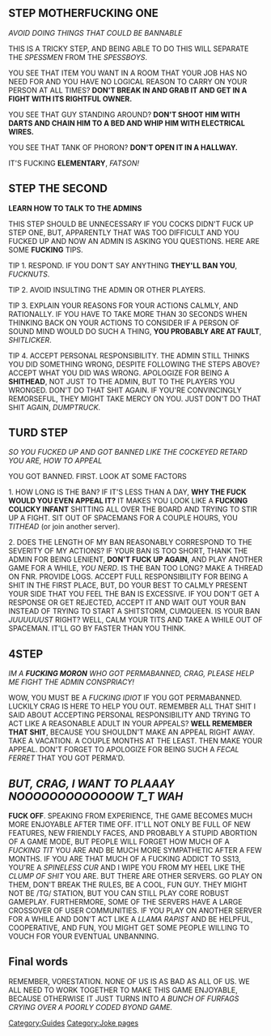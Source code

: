 {{Delete|reason = Cringeworthy page, we already have a page that goes over how to not get banned.}}
{{Speech
|name=Very Aggressive Crab
|text=ALRIGHT, YOU FUCKERS, STRAP YOURSELF TO YOUR SEATS AND GET READY TO LISTEN! WAIT, YOUR CELLULITE RIDDEN ASSES HAVE ALREADY FUSED TO YOUR CHAIRS IN A SHIT AND PISS AND FABRIC AND DECAYING FLESH MEDLEY SO THAT STEPS UNNECCESARY! <br><br>IM GOING TO TEACH YOU HOW TO AVOID GETTING BANNED SO YOU CAN BE A PROE GAEMMR LIKE '''ME!'''
|image=[[File:Ww.png|50px|right]]
}}

==STEP '''MOTHERFUCKING''' ONE==

''AVOID DOING THINGS THAT COULD BE BANNABLE''

THIS IS A TRICKY STEP, AND BEING ABLE TO DO THIS WILL SEPARATE THE ''SPESSMEN'' FROM THE ''SPESSBOYS''.

YOU SEE THAT ITEM YOU WANT IN A ROOM THAT YOUR JOB HAS NO NEED FOR AND YOU HAVE NO LOGICAL REASON TO CARRY ON YOUR PERSON AT ALL TIMES? '''DON'T BREAK IN AND GRAB IT AND GET IN A FIGHT WITH ITS RIGHTFUL OWNER.'''

YOU SEE THAT GUY STANDING AROUND? '''DON'T SHOOT HIM WITH DARTS AND CHAIN HIM TO A BED AND WHIP HIM WITH ELECTRICAL WIRES.'''

YOU SEE THAT TANK OF PHORON? '''DON'T OPEN IT IN A HALLWAY.'''

IT'S FUCKING '''ELEMENTARY''', ''FATSON!''

==STEP THE SECOND==

'''LEARN HOW TO TALK TO THE ADMINS'''

THIS STEP SHOULD BE UNNECESSARY IF YOU COCKS DIDN'T FUCK UP STEP ONE, BUT, APPARENTLY THAT WAS TOO DIFFICULT AND YOU FUCKED UP AND NOW AN ADMIN IS ASKING YOU QUESTIONS. HERE ARE SOME '''FUCKING''' TIPS.

TIP 1. RESPOND. IF YOU DON'T SAY ANYTHING '''THEY'LL BAN YOU''', ''FUCKNUTS''.

TIP 2. AVOID INSULTING THE ADMIN OR OTHER PLAYERS.

TIP 3. EXPLAIN YOUR REASONS FOR YOUR ACTIONS CALMLY, AND RATIONALLY. IF YOU HAVE TO TAKE MORE THAN 30 SECONDS WHEN THINKING BACK ON YOUR ACTIONS TO CONSIDER IF A PERSON OF SOUND MIND WOULD DO SUCH A THING, '''YOU PROBABLY ARE AT FAULT''', ''SHITLICKER''.

TIP 4. ACCEPT PERSONAL RESPONSIBILITY. THE ADMIN STILL THINKS YOU DID SOMETHING WRONG, DESPITE FOLLOWING THE STEPS ABOVE? ACCEPT WHAT YOU DID WAS WRONG. APOLOGIZE FOR BEING A '''SHITHEAD''', NOT JUST TO THE ADMIN, BUT TO THE PLAYERS YOU WRONGED. DON'T DO THAT SHIT AGAIN. IF YOU'RE CONVINCINGLY REMORSEFUL, THEY MIGHT TAKE MERCY ON YOU. JUST DON'T DO THAT SHIT AGAIN, ''DUMPTRUCK''.

==TURD STEP==

''SO YOU FUCKED UP AND GOT BANNED LIKE THE COCKEYED RETARD YOU ARE, HOW TO APPEAL''

YOU GOT BANNED. FIRST. LOOK AT SOME FACTORS

1. HOW LONG IS THE BAN? IF IT'S LESS THAN A DAY, '''WHY THE FUCK WOULD YOU EVEN APPEAL IT?''' IT MAKES YOU LOOK LIKE A '''FUCKING COLICKY INFANT''' SHITTING ALL OVER THE BOARD AND TRYING TO STIR UP A FIGHT. SIT OUT OF SPACEMANS FOR A COUPLE HOURS, YOU ''TITHEAD'' (or join another server).

2. DOES THE LENGTH OF MY BAN REASONABLY CORRESPOND TO THE SEVERITY OF MY ACTIONS? IF YOUR BAN IS TOO SHORT, THANK THE ADMIN FOR BEING LENIENT, '''DON'T FUCK UP AGAIN''', AND PLAY ANOTHER GAME FOR A WHILE, ''YOU NERD''. IS THE BAN TOO LONG? MAKE A THREAD ON FNR. PROVIDE LOGS. ACCEPT FULL RESPONSIBILITY FOR BEING A SHIT IN THE FIRST PLACE, BUT, DO YOUR BEST TO CALMLY PRESENT YOUR SIDE THAT YOU FEEL THE BAN IS EXCESSIVE. IF YOU DON'T GET A RESPONSE OR GET REJECTED, ACCEPT IT AND WAIT OUT YOUR BAN INSTEAD OF TRYING TO START A SHITSTORM, CUMQUEEN. IS YOUR BAN ''JUUUUUUST'' RIGHT? WELL, CALM YOUR TITS AND TAKE A WHILE OUT OF SPACEMAN. IT'LL GO BY FASTER THAN YOU THINK.

==4STEP==

''IM A '''FUCKING MORON''' WHO GOT PERMABANNED, CRAG, PLEASE HELP ME FIGHT THE ADMIN CONSPRIACY!''

WOW, YOU MUST BE A ''FUCKING IDIOT'' IF YOU GOT PERMABANNED. LUCKILY CRAG IS HERE TO HELP YOU OUT. REMEMBER ALL THAT SHIT I SAID ABOUT ACCEPTING PERSONAL RESPONSIBILITY AND TRYING TO ACT LIKE A REASONABLE ADULT IN YOUR APPEALS? '''WELL REMEMBER THAT SHIT''', BECAUSE YOU SHOULDN'T MAKE AN APPEAL RIGHT AWAY. TAKE A VACATION. A COUPLE MONTHS AT THE LEAST. THEN MAKE YOUR APPEAL. DON'T FORGET TO APOLOGIZE FOR BEING SUCH A ''FECAL FERRET'' THAT YOU GOT PERMA'D.

==''BUT, CRAG, I WANT TO PLAAAY NOOOOOOOOOOOOOW T_T WAH''==

'''FUCK OFF'''. SPEAKING FROM EXPERIENCE, THE GAME BECOMES MUCH MORE ENJOYABLE AFTER TIME OFF. IT'LL NOT ONLY BE FULL OF NEW FEATURES, NEW FRIENDLY FACES, AND PROBABLY A STUPID ABORTION OF A GAME MODE, BUT PEOPLE WILL FORGET HOW MUCH OF A ''FUCKING TIT'' YOU ARE AND BE MUCH MORE SYMPATHETIC AFTER A FEW MONTHS. IF YOU ARE THAT MUCH OF A FUCKING ADDICT TO SS13, YOU'RE A ''SPINELESS CUR'' AND I WIPE YOU FROM MY HEEL LIKE THE ''CLUMP OF SHIT'' YOU ARE. BUT THERE ARE OTHER SERVERS. GO PLAY ON THEM, DON'T BREAK THE RULES, BE A COOL, FUN GUY. THEY MIGHT NOT BE /TG/ STATION, BUT YOU CAN STILL PLAY CORE ROBUST GAMEPLAY. FURTHERMORE, SOME OF THE SERVERS HAVE A LARGE CROSSOVER OF USER COMMUNITIES. IF YOU PLAY ON ANOTHER SERVER FOR A WHILE AND DON'T ACT LIKE A ''LLAMA RAPIST'' AND BE HELPFUL, COOPERATIVE, AND FUN, YOU MIGHT GET SOME PEOPLE WILLING TO VOUCH FOR YOUR EVENTUAL UNBANNING.

==Final words==
REMEMBER, VORESTATION. NONE OF US IS AS BAD AS ALL OF US. WE ALL NEED TO WORK TOGETHER TO MAKE THIS GAME ENJOYABLE, BECAUSE OTHERWISE IT JUST TURNS INTO ''A BUNCH OF FURFAGS CRYING OVER A POORLY CODED BYOND GAME.''

[[Category:Guides]] [[Category:Joke pages]]